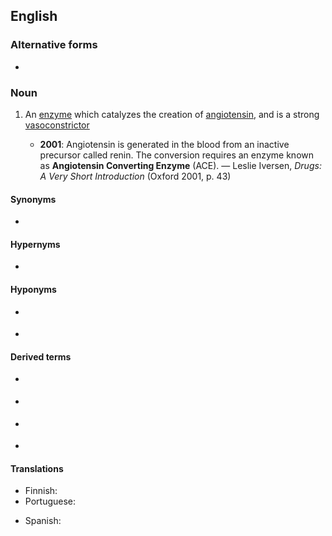 {{also|angiotensin-converting enzyme}}
==English==
{{wikipedia|lang=en}}

===Alternative forms===
* {{l|en|angiotensin-converting enzyme}}

===Noun===
{{en-noun}}

# {{lb|en|biochemistry}} An [[enzyme]] which catalyzes the creation of [[angiotensin]], and is a strong [[vasoconstrictor]]
#* '''2001''': Angiotensin is generated in the blood from an inactive precursor called renin. The conversion requires an enzyme known as '''Angiotensin Converting Enzyme''' (ACE). — Leslie Iversen, ''Drugs: A Very Short Introduction'' (Oxford 2001, p. 43)

====Synonyms====
* {{gloss|abbreviation}} {{l|en|ACE}}

====Hypernyms====
* {{l|en|enzyme}}

====Hyponyms====
* {{l|en|angiotensin converting enzyme 1}} {{gloss|{{l|en|ACE1}}}}
* {{l|en|angiotensin converting enzyme 2}} {{gloss|{{l|en|ACE2}}}}

====Derived terms====
* {{l|en|ACE}} {{qualifier|abbreviation}}
* {{l|en|angiotensin converting enzyme 1}} {{gloss|{{l|en|ACE1}}}}
* {{l|en|angiotensin converting enzyme 2}} {{gloss|{{l|en|ACE2}}}}
* {{l|en|human recombinant soluble angiotensin converting enzyme 2}} {{gloss|{{l|en|hrsACE2}}}}

====Translations====
{{trans-top|enzyme}}
* Finnish: {{t|fi|angiotensiinikonvertaasin estäjä}}
* Portuguese: {{t|pt|enzima conversora de angiotensina|f}}
{{trans-mid}}
* Spanish: {{t|es|enzima convertidora de angiotensina|f}}
{{trans-bottom}}